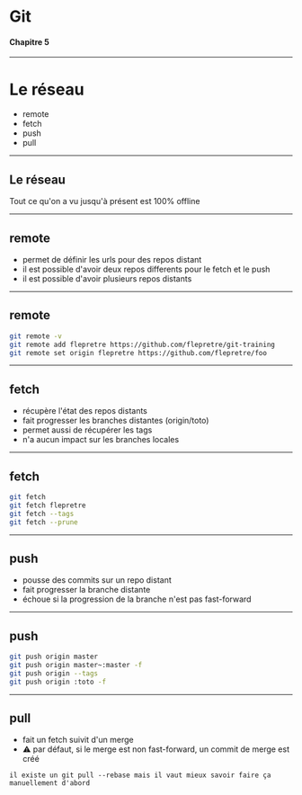 # Git
#### Chapitre 5

---

# Le réseau

* remote
* fetch
* push
* pull

---

## Le réseau

Tout ce qu'on a vu jusqu'à présent est 100% offline

---

## remote

* permet de définir les urls pour des repos distant
* il est possible d'avoir deux repos differents pour le fetch et le push
* il est possible d'avoir plusieurs repos distants

---

## remote

```sh
git remote -v
git remote add flepretre https://github.com/flepretre/git-training
git remote set origin flepretre https://github.com/flepretre/foo
```

---

## fetch

* récupère l'état des repos distants
* fait progresser les branches distantes (origin/toto)
* permet aussi de récupérer les tags
* n'a aucun impact sur les branches locales

---

## fetch

```sh
git fetch
git fetch flepretre
git fetch --tags
git fetch --prune
```

---

## push

* pousse des commits sur un repo distant
* fait progresser la branche distante
* échoue si la progression de la branche n'est pas fast-forward

---

## push

```sh
git push origin master
git push origin master~:master -f
git push origin --tags
git push origin :toto -f
```

---

## pull

* fait un fetch suivit d'un merge
* :warning: par défaut, si le merge est non fast-forward, un commit de merge est créé

```notes
il existe un git pull --rebase mais il vaut mieux savoir faire ça manuellement d'abord
```
